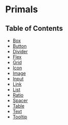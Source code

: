 # Primals

## Table of Contents

- [Box](./primals/box)
- [Button](./primals/button)
- [Divider](./primals/divider)
- [Flex](./primals/flex)
- [Grid](./primals/grid)
- [Icon](./primals/icon)
- [Image](./primals/image)
- [Input](./primals/input)
- [Link](./primals/link)
- [List](./primals/list)
- [Ratio](./primals/ratio)
- [Spacer](./primals/spacer)
- [Table](./primals/table)
- [Text](./primals/text)
- [Tooltip](./primals/tooltip)
